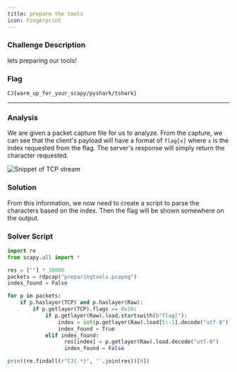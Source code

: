 ```yaml
---
title: prepare the tools
icon: Fingerprint
---
```


### Challenge Description

lets preparing our tools!

### Flag

`CJ{warm_up_for_your_scapy/pyshark/tshark}`

***

### Analysis

We are given a packet capture file for us to analyze. From the capture, we can see that the client's payload will have a format of `flag[x]` where `x` is the index requested from the flag. The server's response will simply return the character requested.

![Snippet of TCP stream](/prepare_the_tools_1.png)

### Solution

From this information, we now need to create a script to parse the characters based on the index. Then the flag will be shown somewhere on the output.

### Solver Script

```python
import re
from scapy.all import *

res = [""] * 10000
packets = rdpcap("preparingtools.pcapng")
index_found = False

for p in packets:
    if p.haslayer(TCP) and p.haslayer(Raw):
        if p.getlayer(TCP).flags == 0x18:
            if p.getlayer(Raw).load.startswith(b"flag["):
                index = int(p.getlayer(Raw).load[5:-1].decode("utf-8"))
                index_found = True
            elif index_found:
                  res[index] = p.getlayer(Raw).load.decode("utf-8")
                  index_found = False

print(re.findall(r"CJ{.*}", ''.join(res))[0])
```
